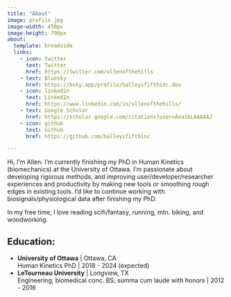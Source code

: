 ```yaml
---
title: "About"
image: profile.jpg
image-width: 450px
image-height: 700px
about:
  template: broadside
  links:
    - icon: twitter
      text: Twitter
      href: https://twitter.com/allenofthehills
    - text: Bluesky
      href: https://bsky.app/profile/halleysfifthinc.dev
    - icon: linkedin
      text: LinkedIn
      href: https://www.linkedin.com/in/allenofthehills/
    - text: Google Scholar
      href: https://scholar.google.com/citations?user=AnaibLAAAAAJ
    - icon: github
      text: Github
      href: https://github.com/halleysfifthinc

---
```


Hi, I'm Allen. I'm currently finishing my PhD in Human Kinetics (biomechanics) at the University of Ottawa. I'm passionate about developing rigorous methods, and improving user/developer/researcher experiences and productivity by making new tools or smoothing rough edges in existing tools. I'd like to continue working with biosignals/physiological data after finishing my PhD.

In my free time, I love reading scifi/fantasy, running, mtn. biking, and woodworking.

## Education:

- **University of Ottawa** | Ottawa, CA`<br/>`{=html}
  Human Kinetics PhD | 2018 - 2024 (expected)
- **LeTourneau University** | Longview, TX`<br/>`{=html}
Engineering, biomedical conc. BS; summa cum laude with honors | 2012 - 2016
